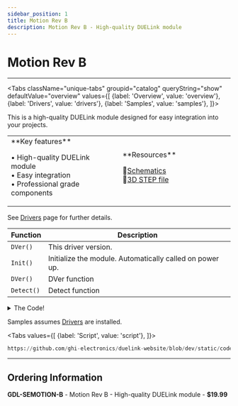 ```yaml
---
sidebar_position: 1
title: Motion Rev B
description: Motion Rev B - High-quality DUELink module
---
```



# Motion Rev B

<ProductImageSelector 
  partNumber="semotion-b"
  productName="Motion Rev B"
/>

---

<Tabs className="unique-tabs" groupid="catalog" queryString="show" defaultValue="overview"
  values={[
    {label: 'Overview', value: 'overview'},
    {label: 'Drivers', value: 'drivers'},
    {label: 'Samples', value: 'samples'},
  ]}>

<TabItem value="overview">

This is a high-quality DUELink module designed for easy integration into your projects.

<table><td width='50%'>
**Key features**

• High-quality DUELink module<br/>
• Easy integration<br/>
• Professional grade components<br/>

</td><td width='50%'>
**Resources**
 
📄[Schematics](/sch/semotion-b.pdf)<br/>
🔩[3D STEP file](/3d/semotion-b.step)<br/>

</td></table>

</TabItem>

<TabItem value="drivers">

See [Drivers](../../engine/drivers) page for further details.

| Function | Description |
| --- | --- |
| `DVer()` | This driver version. |
| `Init()` | Initialize the module. Automatically called on power up. |
| `DVer()` | DVer function |
| `Detect()` | Detect function |

<details>
  <summary>The Code!</summary>

```py reference title="Motion Rev B Driver"
https://github.com/ghi-electronics/duelink-website/blob/dev/static/code/drivers/sensor/motion.due
```

</details>

</TabItem>

<TabItem value="samples">

Samples assumes [Drivers](../../engine/drivers) are installed.

<Tabs
  values={[
    {label: 'Script', value: 'script'},
  ]}>

<TabItem value="script">

```py reference title="Script Sample"
https://github.com/ghi-electronics/duelink-website/blob/dev/static/code/samples/script/sensor/motion.txt
```
</TabItem>

</Tabs>

</TabItem>

</Tabs>

---

## Ordering Information

**GDL-SEMOTION-B** - Motion Rev B - High-quality DUELink module - **$19.99**
